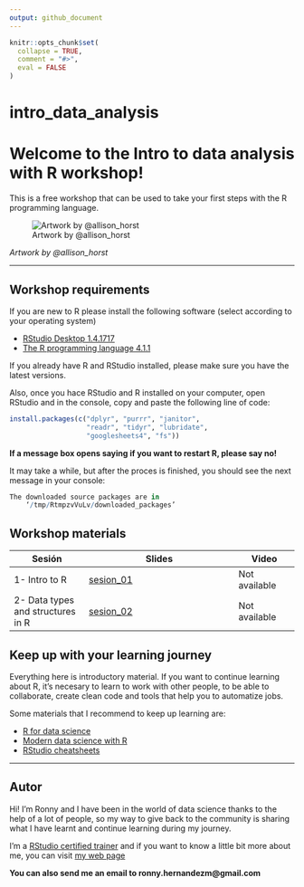 ```yaml
---
output: github_document
---
```


<!-- README.md is generated from README.Rmd. Please edit that file -->

```r
knitr::opts_chunk$set(
  collapse = TRUE,
  comment = "#>",
  eval = FALSE
)
```

# intro_data_analysis

# Welcome to the Intro to data analysis with R workshop! 

<!-- badges: start -->
<!-- badges: end -->

This is a free workshop that can be used to take your first steps with the
R programming language.

![Artwork by @allison_horst](img/code_hero.jpg)

*Artwork by @allison_horst*

***

## Workshop requirements

If you are new to R please install the following software (select according to
your operating system)

 - [RStudio Desktop 1.4.1717](https://www.rstudio.com/products/rstudio/download/#download)
 - [The R programming language 4.1.1](https://cloud.r-project.org/)

If you already have R and RStudio installed, please make sure you have the
latest versions.

Also, once you hace RStudio and R installed on your computer, open RStudio and
in the console, copy and paste the following line of code:

```r
install.packages(c("dplyr", "purrr", "janitor",
                   "readr", "tidyr", "lubridate",
                   "googlesheets4", "fs"))
```

**If a message box opens saying if you want to restart R, please say no!**

It may take a while, but after the proces is finished, you should see the next
message in your console:

```r
The downloaded source packages are in
	‘/tmp/RtmpzvVuLv/downloaded_packages’
```

## Workshop materials

| Sesión | Slides | Video |
| ------ | ------------ | ----- |
| 1- Intro to R | [sesion_01](https://github.com/ronnyhdez/intro_data_analysis/blob/main/slides/01-intro_to_r.pdf) | Not available|
| 2- Data types and structures in R | [sesion_02](https://github.com/ronnyhdez/intro_data_analysis/blob/main/slides/01-intro_to_r.pdf) | Not available|

## Keep up with your learning journey

Everything here is introductory material. If you want to continue learning
about R, it's necesary to learn to work with other people, to be able to 
collaborate, create clean code and tools that help you to automatize jobs.

Some materials that I recommend to keep up learning are:

 - [R for data science](https://r4ds.had.co.nz/)
 - [Modern data science with R](https://mdsr-book.github.io/mdsr2e/)
 - [RStudio cheatsheets](https://www.rstudio.com/resources/cheatsheets/)

***

## Autor

Hi! I'm Ronny and I have been in the world of data science thanks to the help
of a lot of people, so my way to give back to the community is sharing what I
have learnt and continue learning during my journey.

I'm a [RStudio certified trainer](https://education.rstudio.com/trainers/people/hernandez+ronny/) and if
you want to know a little bit more about me, you can visit [my web page](http://ronnyhdez.rbind.io/)

**You can also send me an email to ronny.hernandezm@gmail.com**

